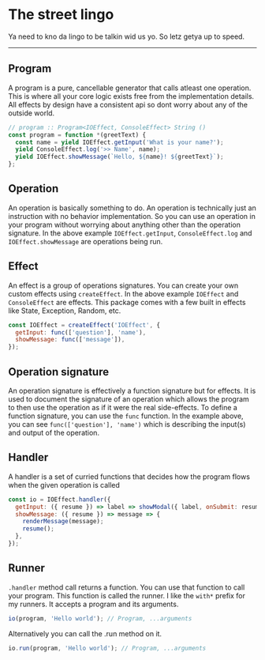# The street lingo
Ya need to kno da lingo to be talkin wid us yo. So letz getya up to speed.

---

## Program
A program is a pure, cancellable generator that calls atleast one operation. This is where all your core logic exists free from the implementation details. All effects by design have a consistent api so dont worry about any of the outside world.

```js
// program :: Program<IOEffect, ConsoleEffect> String ()
const program = function *(greetText) {
  const name = yield IOEffect.getInput('What is your name?');
  yield ConsoleEffect.log('>> Name', name);
  yield IOEffect.showMessage(`Hello, ${name}! ${greetText}`);
};
```


## Operation
An operation is basically something to do. An operation is technically just an instruction with no behavior implementation. So you can use an operation in your program without worrying about anything other than the operation signature.
In the above example `IOEffect.getInput`, `ConsoleEffect.log` and `IOEffect.showMessage` are operations being run.


## Effect
An effect is a group of operations signatures. You can create your own custom effects using `createEffect`.
In the above example `IOEffect` and `ConsoleEffect` are effects. This package comes with a few built in effects like State, Exception, Random, etc.

```js
const IOEffect = createEffect('IOEffect', {
  getInput: func(['question'], 'name'),
  showMessage: func(['message']),
});
```


## Operation signature
An operation signature is effectively a function signature but for effects. It is used to document the signature of an operation which allows the program to then use the operation as if it were the real side-effects. To define a function signature, you can use the `func` function. In the example above, you can see `func(['question'], 'name')` which is describing the input(s) and output of the operation.


## Handler
A handler is a set of curried functions that decides how the program flows when the given operation is called

```js
const io = IOEffect.handler({
  getInput: ({ resume }) => label => showModal({ label, onSubmit: resume }),
  showMessage: ({ resume }) => message => {
    renderMessage(message);
    resume();
  },
});
```

## Runner
`.handler` method call returns a function. You can use that function to call your program. This function is called the runner.
I like the `with*` prefix for my runners.
It accepts a program and its arguments.

```js
io(program, 'Hello world'); // Program, ...arguments
```

Alternatively you can call the .run method on it.

```js
io.run(program, 'Hello world'); // Program, ...arguments
```
